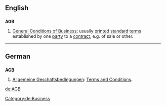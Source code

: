 ==English==

==={{initialism}}===
'''AGB'''
# [[w:General Conditions of Business|General Conditions of Business]]; usually [[printed]] [[standard]] [[term]]s established by one [[party]] to a [[contract]], e.g. of sale or other.

{{anagrams:en/abg}}
----
==German==

==={{initialism|de}}===
'''AGB'''
 
# [[Allgemeine Geschäftsbedingungen]]: [[w:Terms and Conditions|Terms and Conditions]]. 

[[Category:de:Business]]

[[de:AGB]]